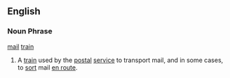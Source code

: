 ==English==
===Noun Phrase===
[[mail]] [[train]]
# A [[train]] used by the [[postal]] [[service]] to transport mail, and in some cases, to [[sort]] mail [[en route]].